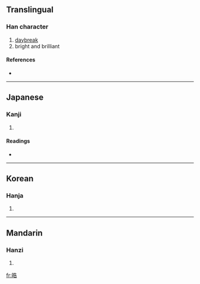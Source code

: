 ==Translingual==

===Han character===
{{Han char|rn=72|rad=日|as=07|sn=11|four=|canj=日竹土口 (AHGR)}}

# [[daybreak]]
# bright and brilliant

====References====
* {{Han ref|kx=0496.110|dkj=13961|dj=0862.150|hdz=21513.010|uh=6667|ud=26215}}

----

==Japanese==

===Kanji===
{{ja-kanji|grade=|rs=日07}}

# {{defn|Japanese}}

====Readings====
* {{ja-readings|on=[[こう]] (kō), [[ごう]] (gō)|kun=[[ひかる]] (hikaru), [[あきらか]] (akiraka)}}

----

==Korean==

===Hanja===
{{ko-hanja|hangeul=호|eumhun=|rv=ho|mr=ho|y=ho}}

# {{defn|Korean}}

----

==Mandarin==

===Hanzi===
{{cmn-hanzi|pin=[[hào]] ([[hao4]])|wg=hao<sup>4</sup>}}

# {{defn|Mandarin}}

[[fr:晧]]